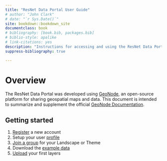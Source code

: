 ```yaml
---
title: "ResNet Data Portal User Guide"
# author: "John Clark"
# date: "`r Sys.Date()`"
site: bookdown::bookdown_site
documentclass: book
# bibliography: [book.bib, packages.bib]
# biblio-style: apalike
# link-citations: yes
description: "Instructions for accessing and using the ResNet Data Portal."
suppress-bibliography: true

---
```


# Overview

<!-- Purpose of Data Portal -->

The ResNet Data Portal was developed using [GeoNode](https://geonode.org/){target="_blank"}, an open-source platform for sharing geospatial maps and data. This document is intended to summarize and supplement the official [GeoNode Documentation](https://docs.geonode.org/en/3.2.x/usage/index.html){target="_blank"}.

<!-- Living document -->

<!-- report issues, submit content via github -->

<!-- anchor links -->

<!-- ## Navigation -->

## Getting started

1.  [Register](#registering-a-new-account) a new account
2.  Setup your user [profile](#managing-your-profile)
3.  [Join a group](#joining-a-group) for your Landscape or Theme
4.  Download the [example data](#example-data)
5.  [Upload](#uploading-a-new-layer) your first layers
<!-- 3.  Combine -->
<!-- 4.  Manage -->
<!-- 5.  Publish -->
